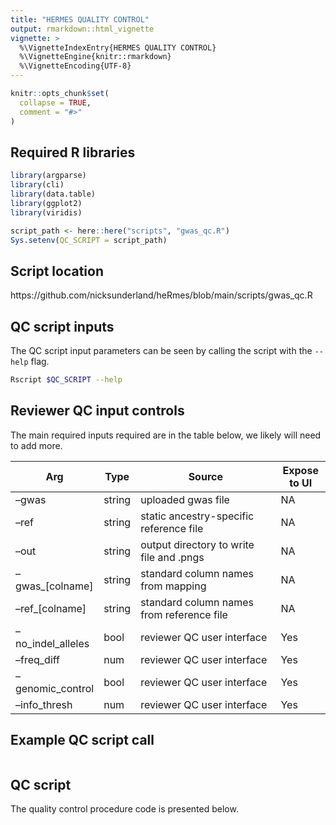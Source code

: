 ```yaml
---
title: "HERMES QUALITY CONTROL"
output: rmarkdown::html_vignette
vignette: >
  %\VignetteIndexEntry{HERMES QUALITY CONTROL}
  %\VignetteEngine{knitr::rmarkdown}
  %\VignetteEncoding{UTF-8}
---
```


```r
knitr::opts_chunk$set(
  collapse = TRUE,
  comment = "#>"
)
```

## Required R libraries
```r
library(argparse)
library(cli)
library(data.table)
library(ggplot2)
library(viridis)
```

```r
script_path <- here::here("scripts", "gwas_qc.R")
Sys.setenv(QC_SCRIPT = script_path)
```

## Script location
https://github.com/nicksunderland/heRmes/blob/main/scripts/gwas_qc.R

## QC script inputs  
The QC script input parameters can be seen by calling the script with the `--help` flag.

```bash
Rscript $QC_SCRIPT --help
```

## Reviewer QC input controls
The main required inputs required are in the table below, we likely will need to add more.

| Arg                 | Type   | Source                                   | Expose to UI |
|---------------------|--------|------------------------------------------|--------------|
| --gwas              | string | uploaded gwas file                       | NA           |
| --ref               | string | static ancestry-specific reference file  | NA           |
| --out               | string | output directory to write file and .pngs | NA           |
| --gwas_[colname]    | string | standard column names from mapping       | NA           |
| --ref_[colname]     | string | standard column names from reference file| NA           |
| --no_indel_alleles  | bool   | reviewer QC user interface               | Yes          |
| --freq_diff         | num    | reviewer QC user interface               | Yes          |
| --genomic_control   | bool   | reviewer QC user interface               | Yes          |
| --info_thresh       | num    | reviewer QC user interface               | Yes          |

## Example QC script call
```bash

```

## QC script  
The quality control procedure code is presented below.

```r

```

